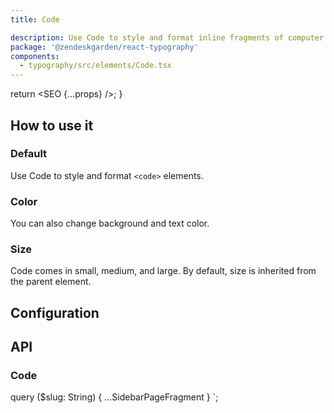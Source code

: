 ```yaml
---
title: Code

description: Use Code to style and format inline fragments of computer code.
package: '@zendeskgarden/react-typography'
components:
  - typography/src/elements/Code.tsx
---
```



  return <SEO {...props} />;
}

## How to use it

### Default

Use Code to style and format `<code>` elements.


<CodeExample code={DefaultCode}>
  <Default />
</CodeExample>

### Color

You can also change background and text color.


<CodeExample code={ColorCode}>
  <Color />
</CodeExample>

### Size

Code comes in small, medium, and large. By default, size is inherited from
the parent element.


<CodeExample code={SizeCode}>
  <Size />
</CodeExample>

## Configuration

<Configuration reactPackage={props.data.mdx.package} components={props.data.mdx.components} />

## API

### Code

<Component components={props.data.mdx.components} componentName="code" />

<PropSheet components={props.data.mdx.components} componentName="code" />


  query ($slug: String) {
    ...SidebarPageFragment
  }
`;
